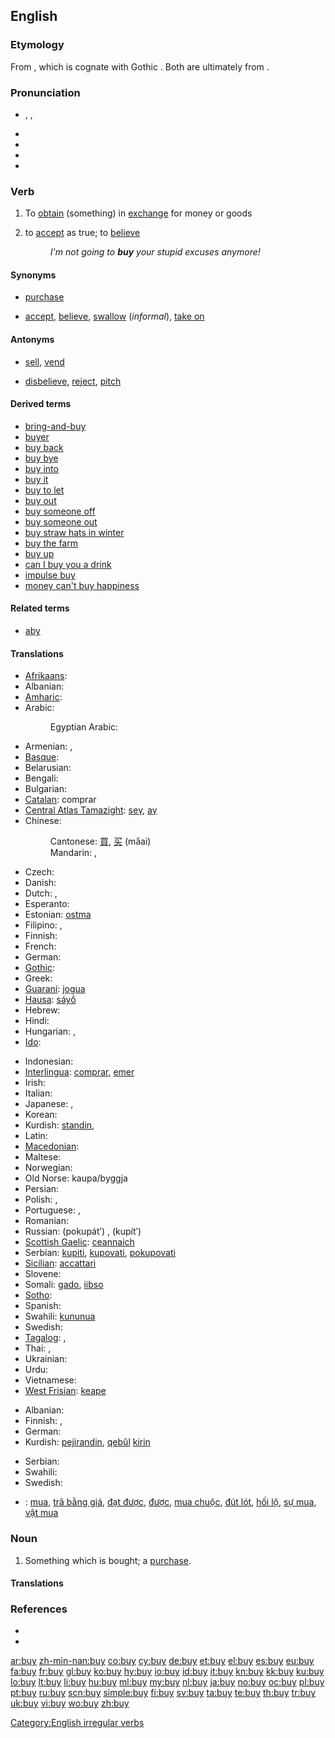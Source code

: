 ==English==

===Etymology===
From {{etyl|ang|en}} {{term|bycgan|bycġan|obtain by paying a price|lang=ang}}, which is cognate with Gothic {{term|𐌱𐌿𐌲𐌾𐌰𐌽|tr=bugjan|lang=got|sc=Goth}}. Both are ultimately from {{proto|Indo-European|bheug(h)|lang=en}}.

===Pronunciation===
* {{enPR|bī}}, {{IPA|/baɪ/}}, {{SAMPA|/baI/}}
* {{audio|en-us-buy.ogg|Audio (US)}}
* {{audio|En-uk-to buy.ogg|Audio (UK)}}
* {{rhymes|aɪ}}
* {{homophones|bi|bye|by}}

===Verb===
{{en-verb|buys|buying|bought}}

# {{transitive}} To [[obtain]] (something) in [[exchange]] for money or goods
# {{context|transitive|informal}} to [[accept]] as true; to [[believe]]
#: ''I'm not going to '''buy''' your stupid excuses anymore!''

====Synonyms====
* {{sense|obtain (something) in exchange for money}} [[purchase]]<!--, [[acquire]], [[shop]]-->
* {{sense|accept as true}} [[accept]], [[believe]], [[swallow]] (''informal''), [[take on]]

====Antonyms====
* {{sense|obtain (something) in exchange for money}} [[sell]], [[vend]]
* {{sense|accept as true}} [[disbelieve]], [[reject]], [[pitch]]

====Derived terms====
* [[bring-and-buy]]
* [[buyer]]
* [[buy back]]
* [[buy bye]]
* [[buy into]]
* [[buy it]]
* [[buy to let]]
* [[buy out]]
* [[buy someone off]]
* [[buy someone out]]
* [[buy straw hats in winter]]
* [[buy the farm]]
* [[buy up]]
* [[can I buy you a drink]]
* [[impulse buy]]
* [[money can't buy happiness]]

====Related terms====
* [[aby]]

====Translations====
{{trans-top|to obtain for money}}
* [[Afrikaans]]: {{t-|af|koop|xs=Afrikaans}}
* Albanian: {{t+|sq|blej|xs=Albanian}}
* [[Amharic]]: {{tø|am|መግዛት|tr=mägzat|sc=Ethi}}
* Arabic: {{t+|ar|اشترى|alt=اِشْتَرى|tr=ishtaraa}}
*: Egyptian Arabic: {{tø|arz|اشترى|tr=ishtaraa|sc=Arab|xs=Egyptian Arabic}}
* Armenian: {{t+|hy|գնել|tr=gnel}}, {{t+|hy|առնել|tr=aṙnel}}
* [[Basque]]: {{t|eu|erosi}}
* Belarusian: {{t|be|купляць|tr=kupljác'|xs=Belarusian}}
* Bengali: {{t-|bn|কেনা|tr=kena|sc=Beng|xs=Bengali}}
* Bulgarian: {{t+|bg|купувам|tr=kupúvam}}
* [[Catalan]]: comprar
* [[Central Atlas Tamazight]]: [[seγ]], [[aγ]]{{rfscript|Tamazight}}
* Chinese:
*: Cantonese: [[買]], [[买]] (ma̋ai)
*: Mandarin: {{t-|cmn|買|sc=Hani}}, {{t-|cmn|买|tr=mǎi|sc=Hani}}
* Czech: {{t-|cs|kupovat}}
* Danish: {{t-|da|købe}}
* Dutch: {{t+|nl|kopen}}, {{t+|nl|aanschaffen}}
* Esperanto: {{t+|eo|aĉeti|xs=Esperanto}}
* Estonian: [[ostma]]
* Filipino: {{tø|fil|bili|xs=Filipino}}, {{tø|fil|bilhin|xs=Filipino}}
* Finnish: {{t+|fi|ostaa}}
* French: {{t+|fr|acheter}}
* German: {{t+|de|kaufen}}
* [[Gothic]]: {{term|𐌱𐌿𐌲𐌾𐌰𐌽|tr=bugjan|sc=Goth}}
* Greek: {{t+|el|αγοράζω|tr=agorázo}}
* [[Guaraní]]: [[jogua]]
* [[Hausa]]: [[sáyṓ]]
* Hebrew: {{t+|he|קנה|tr=kaná}}
* Hindi: {{t|hi|मोल लेना|tr=mol lenā|xs=Hindi}}
* Hungarian: {{t+|hu|vásárol}}, {{t+|hu|vesz}}
* [[Ido]]: {{t+|io|komprar|xs=Ido}}
{{trans-mid}}
* Indonesian: {{t-|id|beli|alt=membeli|xs=Indonesian}}
* [[Interlingua]]: [[comprar]], [[emer]]
* Irish: {{t-|ga|ceannaigh|xs=Irish}}
* Italian: {{t+|it|comprare}}
* Japanese: {{t+|ja|買う|tr=かう, kau}}, {{t|ja|購入する|tr=こうにゅうする, kōnyū-surú}}
* Korean: {{t+|ko|사다|tr=sada|sc=Hang}}
* Kurdish: [[standin]], {{t|ku|کڕین|tr=[[kirrîn]]|sc=ku-Arab}}
* Latin: {{t-|la|emere}}
* [[Macedonian]]: {{t-|mk|купува|tr=kupuva}}
* Maltese: {{t-|mt|xtara|xs=Maltese}}
* Norwegian: {{t+|no|kjøpe}}
* Old Norse: kaupa/byggja
* Persian: {{t+|fa|خریدن|tr=kharidan|xs=Persian}}
* Polish: {{t+|pl|kupować}} {{impf}}, {{t+|pl|kupić}} {{pf.}}
* Portuguese: {{t+|pt|comprar}}, {{t+|pt|adquirir}}
* Romanian: {{t+|ro|cumpăra|alt=a cumpăra}}
* Russian: {{t+|ru|покупать}} (pokupátʹ) {{impf}}, {{t+|ru|купить}} (kupítʹ) {{pf.}}
* [[Scottish Gaelic]]: [[ceannaich]]
* Serbian: [[kupiti]], [[kupovati]], [[pokupovati]]
* [[Sicilian]]: [[accattari]]
* Slovene: {{t+|sl|kupiti}}
* Somali: [[gado]], [[iibso]]
* [[Sotho]]: {{t+|st|reka|xs=Sotho}}
* Spanish: {{t+|es|comprar}}
* Swahili: [[kununua]]
* Swedish: {{t+|sv|köpa}}
* [[Tagalog]]: {{t+|tl|bili|xs=Tagalog}}, {{t|tl|bilhin|xs=Tagalog}}
* Thai: {{t|th|ซื้อ|tr=séu}}, {{t|th|การซื้อ|tr=gaan séu}}
* Ukrainian: {{t|uk|купувати|tr=kupuváty|xs=Ukrainian}}
* Urdu: {{t|ur|مول لینا|tr=mōl lēnā|xs=Urdu}}
* Vietnamese: {{t+|vi|mua|xs=Vietnamese}}
* [[West Frisian]]: [[keape]]
{{trans-bottom}}

{{trans-top|to accept as true}}
* Albanian: {{t+|sq|blej|xs=Albanian}}
* Finnish: {{t+|fi|niellä}}, {{t+|fi|uskoa}}
* German: {{t+|de|abkaufen}}
* Kurdish: [[pejirandin]], [[qebûl]] [[kirin]]
{{trans-mid}}
* Serbian: {{t-|sr|prihvatiti}}
* Swahili: {{t+|sw|nunua|xs=Swahili}}
* Swedish: {{t+|sv|köpa}}
{{trans-bottom}}

{{checktrans-top}}
* {{ttbc|Vietnamese}}: [[mua]], [[trã bằng giá]], [[đạt được]], [[được]], [[mua chuộc]], [[đút lót]], [[hối lộ]], [[sự mua]], [[vật mua]]
{{trans-mid}}
{{trans-bottom}}

===Noun===
{{en-noun}}

# Something which is bought; a [[purchase]].

====Translations====
{{trans-see|purchase}}

===References===
* {{R:Century 1911}}
* {{R:Webster 1913}}

[[Category:English irregular verbs]]

[[ar:buy]]
[[zh-min-nan:buy]]
[[co:buy]]
[[cy:buy]]
[[de:buy]]
[[et:buy]]
[[el:buy]]
[[es:buy]]
[[eu:buy]]
[[fa:buy]]
[[fr:buy]]
[[gl:buy]]
[[ko:buy]]
[[hy:buy]]
[[io:buy]]
[[id:buy]]
[[it:buy]]
[[kn:buy]]
[[kk:buy]]
[[ku:buy]]
[[lo:buy]]
[[lt:buy]]
[[li:buy]]
[[hu:buy]]
[[ml:buy]]
[[my:buy]]
[[nl:buy]]
[[ja:buy]]
[[no:buy]]
[[oc:buy]]
[[pl:buy]]
[[pt:buy]]
[[ru:buy]]
[[scn:buy]]
[[simple:buy]]
[[fi:buy]]
[[sv:buy]]
[[ta:buy]]
[[te:buy]]
[[th:buy]]
[[tr:buy]]
[[uk:buy]]
[[vi:buy]]
[[wo:buy]]
[[zh:buy]]